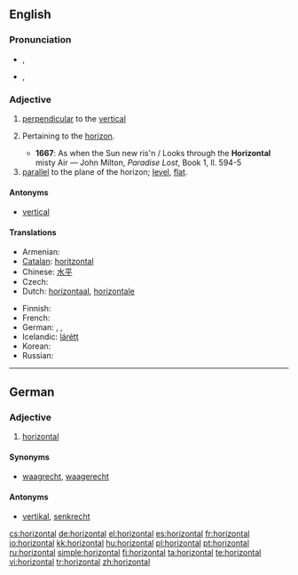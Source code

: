 ==English==

===Pronunciation===
* {{a|RP}} {{IPA|/ˌhɒɹɪˈzɒntəl/}}, {{SAMPA|/%hQr@"zQnt@l/}}
* {{a|US}} {{IPA|/ˌhɔːɹəˈzɑːntəl/}}, {{SAMPA|/%hO:r@"zA:nt@l/}}

===Adjective===
{{en-adj}}

# [[perpendicular]] to the [[vertical]]
# {{archaic}} Pertaining to the [[horizon]].
#* '''1667''': As when the Sun new ris'n / Looks through the '''Horizontal''' misty Air — John Milton, ''Paradise Lost'', Book 1, ll. 594-5
# [[parallel]] to the plane of the horizon; [[level]], [[flat]].

====Antonyms====
* [[vertical]]

====Translations====
{{trans-top|parallel to the plane of the horizon}}
* Armenian: {{t-|hy|հորիզոնական|tr=horizonakan|sc=Hayeren|xs=Armenian}}
* [[Catalan]]: [[horitzontal]]
* Chinese: [[水平]]
* Czech: {{t-|cs|vodorovný|m}}
* Dutch: [[horizontaal]], [[horizontale]]
{{trans-mid}}
* Finnish: {{t-|fi|vaakasuora}}
* French: {{t+|fr|horizontal}}
* German: {{t+|de|horizontal}}, {{t+|de|waagrecht}}, {{t+|de|waagerecht}}
* Icelandic: [[lárétt]]
* Korean: {{t+|ko|가로|tr=garo|sc=Hang}}
* Russian: {{t|ru|горизонтальный|tr=gorizontál'nyj|sc=Cyrl}}
{{trans-bottom}}

----

==German==

===Adjective===
{{de-adj|-}}

# [[horizontal#English|horizontal]]

====Synonyms====
* [[waagrecht]], [[waagerecht]]

====Antonyms====
* [[vertikal#German|vertikal]], [[senkrecht]]

[[cs:horizontal]]
[[de:horizontal]]
[[el:horizontal]]
[[es:horizontal]]
[[fr:horizontal]]
[[io:horizontal]]
[[kk:horizontal]]
[[hu:horizontal]]
[[pl:horizontal]]
[[pt:horizontal]]
[[ru:horizontal]]
[[simple:horizontal]]
[[fi:horizontal]]
[[ta:horizontal]]
[[te:horizontal]]
[[vi:horizontal]]
[[tr:horizontal]]
[[zh:horizontal]]